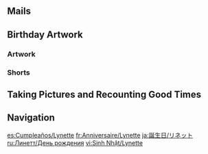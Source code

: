 {{Birthday Intro}}

==Mails==
{{Mails by Category Table|Lynette Birthday Mails|noheader=1}}

==Birthday Artwork==
===Artwork===
{{Artwork by Category Table
|Character Birthday Artwork
|category = Lynette Birthday Artwork
|header = Lynette's Birthday Artwork
}}

===Shorts===
{{Artwork by Category Table
|Character Shorts
|category = Lynette Birthday Artwork
|header = Lynette's Birthday Shorts
}}

==Taking Pictures and Recounting Good Times==
{{Transclude|Taking Pictures and Recounting Good Times/Lynette|Stories|main=1|top=1}}

==Navigation==
{{Character Navbox|Birthday}}

[[es:Cumpleaños/Lynette]]
[[fr:Anniversaire/Lynette]]
[[ja:誕生日/リネット]]
[[ru:Линетт/День рождения]]
[[vi:Sinh Nhật/Lynette]]